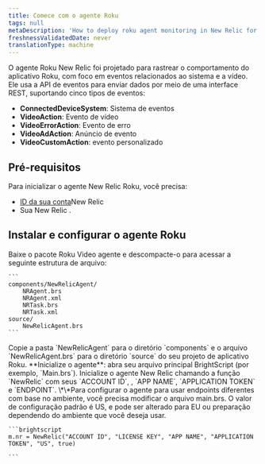 ```yaml
---
title: Comece com o agente Roku
tags: null
metaDescription: 'How to deploy roku agent monitoring in New Relic for your apps, including UI, copy/paste, and API options.'
freshnessValidatedDate: never
translationType: machine
---
```


O agente Roku New Relic foi projetado para rastrear o comportamento do aplicativo Roku, com foco em eventos relacionados ao sistema e a vídeo. Ele usa a API de eventos para enviar dados por meio de uma interface REST, suportando cinco tipos de eventos:

* **ConnectedDeviceSystem**: Sistema de eventos
* **VideoAction**: Evento de vídeo
* **VideoErrorAction**: Evento de erro
* **VideoAdAction**: Anúncio de evento
* **VideoCustomAction**: evento personalizado

## Pré-requisitos

Para inicializar o agente New Relic Roku, você precisa:

* [ID da sua conta](/docs/accounts-partnerships/accounts/account-setup/account-id)New Relic
* Sua New Relic <InlinePopover type="licenseKey" />.

## Instalar e configurar o agente Roku

<Steps>
  <Step>
    Baixe o pacote Roku Video agente e descompacte-o para acessar a seguinte estrutura de arquivo:

    ```
    components/NewRelicAgent/
        NRAgent.brs
        NRAgent.xml
        NRTask.brs
        NRTask.xml
    source/
        NewRelicAgent.brs
    ```
  </Step>

  <Step>
    Copie a pasta `NewRelicAgent` para o diretório `components` e o arquivo `NewRelicAgent.brs` para o diretório `source` do seu projeto de aplicativo Roku.
  </Step>

  <Step>
    **Inicialize o agente**: abra seu arquivo principal BrightScript (por exemplo, `Main.brs`). Inicialize o agente New Relic chamando a função `NewRelic` com seus `ACCOUNT ID`, <InlinePopover type="licenseKey" />, `APP NAME`, `APPLICATION TOKEN` e `ENDPOINT`. \*\*Para configurar o agente para usar endpoints diferentes com base no ambiente, você precisa modificar o arquivo main.brs. O valor de configuração padrão é US, e pode ser alterado para EU ou preparação dependendo do ambiente que você deseja usar.

    ```brightscript
    m.nr = NewRelic("ACCOUNT ID", "LICENSE KEY", "APP NAME", "APPLICATION TOKEN", "US", true)

    ```
  </Step>
</Steps>